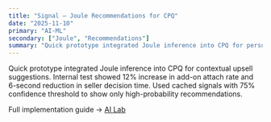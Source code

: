 ```yaml
---
title: "Signal — Joule Recommendations for CPQ"
date: "2025-11-10"
primary: "AI-ML"
secondary: ["Joule", "Recommendations"]
summary: "Quick prototype integrated Joule inference into CPQ for personalized upsell recommendations during quote creation."
---
```


Quick prototype integrated Joule inference into CPQ for contextual upsell suggestions. Internal test showed 12% increase in add-on attach rate and 6-second reduction in seller decision time. Used cached signals with 75% confidence threshold to show only high-probability recommendations.

Full implementation guide → [AI Lab](/ai/joule-cpq-integration)